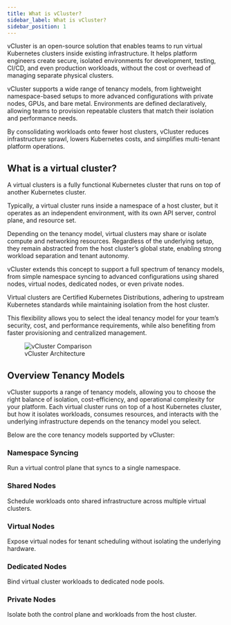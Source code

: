 ```yaml
---
title: What is vCluster?
sidebar_label: What is vCluster?
sidebar_position: 1
---
```



vCluster is an open-source solution that enables teams to run virtual Kubernetes clusters inside existing infrastructure. It helps platform engineers create secure, isolated environments for development, testing, CI/CD, and even production workloads, without the cost or overhead of managing separate physical clusters.

vCluster supports a wide range of tenancy models, from lightweight namespace-based setups to more advanced configurations with private nodes, GPUs, and bare metal. Environments are defined declaratively, allowing teams to provision repeatable clusters that match their isolation and performance needs.

By consolidating workloads onto fewer host clusters, vCluster reduces infrastructure sprawl, lowers Kubernetes costs, and simplifies multi-tenant platform operations.

## What is a virtual cluster?

A <GlossaryTerm term="virtual-cluster">virtual clusters</GlossaryTerm> is a fully functional Kubernetes cluster that runs on top of another Kubernetes cluster.

Typically, a virtual cluster runs inside a namespace of a <GlossaryTerm term="host-cluster">host cluster</GlossaryTerm>, but it operates as an independent environment, with its own API server, control plane, and resource set.

Depending on the tenancy model, virtual clusters may share or isolate compute and networking resources. Regardless of the underlying setup, they remain abstracted from the host cluster’s global state, enabling strong workload separation and tenant autonomy.

vCluster extends this concept to support a full spectrum of tenancy models, from simple namespace syncing to advanced configurations using shared nodes, virtual nodes, dedicated nodes, or even private nodes.

Virtual clusters are Certified Kubernetes Distributions, adhering to upstream Kubernetes standards while maintaining isolation from the host cluster.

This flexibility allows you to select the ideal tenancy model for your team’s security, cost, and performance requirements, while also benefiting from faster provisioning and centralized management.

<figure>
<img
  src={require('@site/static/media/diagrams/vcluster-architecture.png').default}
  alt="vCluster Comparison"
 />
  <figcaption>vCluster Architecture</figcaption>
</figure>

## Overview Tenancy Models 

vCluster supports a range of tenancy models, allowing you to choose the right balance of isolation, cost-efficiency, and operational complexity for your platform.
Each virtual cluster runs on top of a host Kubernetes cluster, but how it isolates workloads, consumes resources, and interacts with the underlying infrastructure depends on the tenancy model you select.

Below are the core tenancy models supported by vCluster:


### Namespace Syncing
Run a virtual control plane that syncs to a single namespace.

### Shared Nodes
Schedule workloads onto shared infrastructure across multiple virtual clusters.

### Virtual Nodes
Expose virtual nodes for tenant scheduling without isolating the underlying hardware.

### Dedicated Nodes
Bind virtual cluster workloads to dedicated node pools.

### Private Nodes
Isolate both the control plane and workloads from the host cluster.